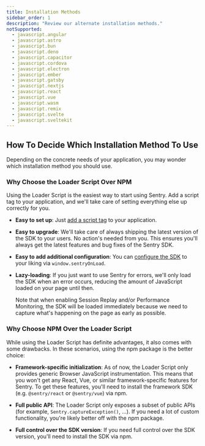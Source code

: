 ```yaml
---
title: Installation Methods
sidebar_order: 1
description: "Review our alternate installation methods."
notSupported:
  - javascript.angular
  - javascript.astro
  - javascript.bun
  - javascript.deno
  - javascript.capacitor
  - javascript.cordova
  - javascript.electron
  - javascript.ember
  - javascript.gatsby
  - javascript.nextjs
  - javascript.react
  - javascript.vue
  - javascript.wasm
  - javascript.remix
  - javascript.svelte
  - javascript.sveltekit
---
```


<PageGrid />

## How To Decide Which Installation Method To Use

Depending on the concrete needs of your application, you may wonder which installation method you should use.

### Why Choose the Loader Script Over NPM

Using the Loader Script is the easiest way to start using Sentry. Add a script tag to your application, and we'll take care of setting everything else up correctly for you.

- **Easy to set up**: Just [add a script tag](./loader/#using-the-loader) to your application.

- **Easy to upgrade**: We'll take care of always shipping the latest version of the SDK to your users. No action's needed from you. This ensures you'll always get the latest features and bug fixes of the Sentry SDK.

- **Easy to add additional configuration**: You can [configure the SDK](./loader/#sdk-configuration) to your liking via `window.sentryOnLoad`.

- **Lazy-loading**: If you just want to use Sentry for errors, we'll only load the SDK when an error occurs, reducing the amount of JavaScript loaded on your page until then.

  <Note>
    Note that when enabling Session Replay and/or Performance Monitoring, the
    SDK will be loaded immediately because we need to capture what's happening
    on the page as early as possible.
  </Note>

### Why Choose NPM Over the Loader Script

While using the Loader Script has definite advantages, it also comes with some drawbacks.
In these scenarios, using the npm package is the better choice:

- **Framework-specific initialization**: As of now, the Loader Script only provides generic Browser JavaScript instrumentation. This means that you won't get any React, Vue, or similar framework-specific features for Sentry. To get these features, you'll need to install the framework SDK (e.g. `@sentry/react` or `@sentry/vue`) via npm.

- **Full public API**: The Loader Script only exposes a subset of public APIs (for example, `Sentry.captureException()`, ...). If you need a lot of custom functionality, you're likely better off with the npm package.

- **Full control over the SDK version**: If you need full control over the SDK version, you'll need to install the SDK via npm.
